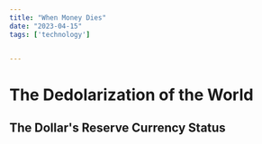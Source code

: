 ---
title: "When Money Dies"
date: "2023-04-15"
tags: ['technology']


---

# The Dedolarization of the World 

## The Dollar's Reserve Currency Status

